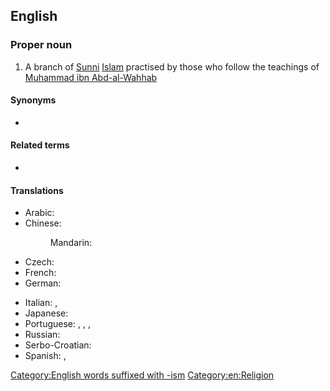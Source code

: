 ==English==
{{wikipedia}}

===Proper noun===
{{en-proper noun|-}}

# {{lb|en|Islam}} A branch of [[Sunni]] [[Islam]] practised by those who follow the teachings of [[w:Muhammad ibn Abd-al-Wahhab|Muhammad ibn Abd-al-Wahhab]]

====Synonyms====
* {{l|en|Salafism}}

====Related terms====
* {{l|en|Wahhabite}}

====Translations====
{{trans-top|branch of Sunni Islam}}
* Arabic: {{t|ar|وَهَّابِيَّة|f}}
* Chinese:
*: Mandarin: {{t|cmn|瓦哈比派|tr=Wǎhābǐ pài|sc=Hani}}
* Czech: {{t|cs|wahhábismus|m}}
* French: {{t+|fr|wahhabisme|m}}
* German: {{t+|de|Wahhabismus|m}}
{{trans-mid}}
* Italian: {{t|it|wahhabismo|m}}, {{t|it|wahabismo|m}}
* Japanese: {{t|ja|ワッハーブ派|tr=Wahhābu-ha|sc=Jpan}}
* Portuguese: {{t|pt|wahabismo|m}}, {{t|pt|Wahabismo|m}}, {{t|pt|wahhabismo}}, {{t|pt|Wahhabismo|m}}
* Russian: {{t+|ru|ваххаби́зм|m}}
* Serbo-Croatian: {{t|sh|vahabizam|m}}
* Spanish: {{t|es|wahhabismo|m}}, {{t|es|wahabismo|m}}
{{trans-bottom}}

[[Category:English words suffixed with -ism]]
[[Category:en:Religion]]